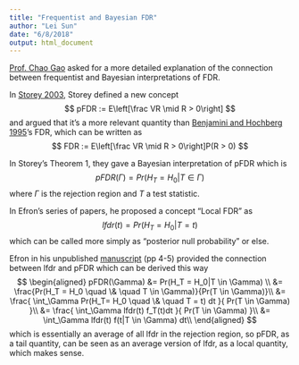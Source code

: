 ```yaml
---
title: "Frequentist and Bayesian FDR"
author: "Lei Sun"
date: "6/8/2018"
output: html_document
---
```


[Prof. Chao Gao](https://galton.uchicago.edu/~chaogao/) asked for a more detailed explanation of the connection between frequentist and Bayesian interpretations of FDR.

In [Storey 2003](https://projecteuclid.org/euclid.aos/1074290335), Storey defined a new concept
$$
pFDR := E\left[\frac VR \mid R > 0\right]
$$
and argued that it's a more relevant quantity than [Benjamini and Hochberg 1995](https://www.jstor.org/stable/2346101?seq=1#page_scan_tab_contents)'s FDR, which can be written as
$$
FDR := E\left[\frac VR \mid R > 0\right]P(R > 0)
$$

In Storey's Theorem 1, they gave a Bayesian interpretation of pFDR which is
$$
pFDR(\Gamma) = Pr(H_T = H_0|T \in \Gamma)
$$
where $\Gamma$ is the rejection region and $T$ a test statistic.

In Efron's series of papers, he proposed a concept "Local FDR" as
$$
lfdr(t) = Pr(H_T = H_0 | T = t)
$$
which can be called more simply as "posterior null probability" or else.

Efron in his unpublished [manuscript](http://statweb.stanford.edu/~ckirby/brad/papers/2005LocalFDR.pdf) (pp 4-5) provided the connection between lfdr and pFDR which can be derived this way
$$
\begin{aligned}
pFDR(\Gamma) &= Pr(H_T = H_0|T \in \Gamma) \\
&= \frac{Pr(H_T = H_0 \quad \& \quad T \in \Gamma)}{Pr(T \in \Gamma)}\\
&= \frac{
\int_\Gamma Pr(H_T= H_0 \quad \& \quad T = t) dt
}{
Pr(T \in \Gamma)
}\\
&=
\frac{
\int_\Gamma lfdr(t) f_T(t)dt
}{
Pr(T \in \Gamma)
}\\
&=
\int_\Gamma lfdr(t) f(t|T \in \Gamma) dt\\
\end{aligned}
$$
which is essentially an average of all lfdr in the rejection region, so pFDR, as a tail quantity, can be seen as an average version of lfdr, as a local quantity, which makes sense.
